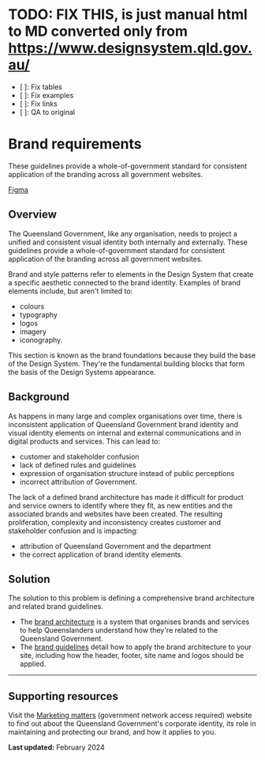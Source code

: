 

<Meta title="0.1. Brand Foundations/Brand Requirements" />

# TODO: FIX THIS, is just manual html to MD converted only from https://www.designsystem.qld.gov.au/
* [ ]: Fix tables
* [ ]: Fix examples
* [ ]: Fix links
* [ ]: QA to original

Brand requirements
==================

These guidelines provide a whole-of-government standard for consistent application of the branding across all government websites.

[Figma](https://www.figma.com/file/qKsxl3ogIlBp7dafgxXuCA/QLD-GOV-DDS?type=design&node-id=6182%3A27290&mode=design&t=NZkydKbL0aPnxoXw-1)

Overview
--------

The Queensland Government, like any organisation, needs to project a unified and consistent visual identity both internally and externally. These guidelines provide a whole-of-government standard for consistent application of the branding across all government websites.

Brand and style patterns refer to elements in the Design System that create a specific aesthetic connected to the brand identity. Examples of brand elements include, but aren't limited to:

*   colours
*   typography
*   logos
*   imagery
*   iconography.

This section is known as the brand foundations because they build the base of the Design System. They're the fundamental building blocks that form the basis of the Design Systems appearance.

Background
----------

As happens in many large and complex organisations over time, there is inconsistent application of Queensland Government brand identity and visual identity elements on internal and external communications and in digital products and services. This can lead to:

*   customer and stakeholder confusion
*   lack of defined rules and guidelines
*   expression of organisation structure instead of public perceptions
*   incorrect attribution of Government.

The lack of a defined brand architecture has made it difficult for product and service owners to identify where they fit, as new entities and the associated brands and websites have been created. The resulting proliferation, complexity and inconsistency creates customer and stakeholder confusion and is impacting:

*   attribution of Queensland Government and the department
*   the correct application of brand identity elements.

Solution
--------

The solution to this problem is defining a comprehensive brand architecture and related brand guidelines.

*   The [brand architecture](./?path=/docs/0-1-brand-foundations-brand-architecture--overview) is a system that organises brands and services to help Queenslanders understand how they're related to the Queensland Government.
*   The [brand guidelines](/?path=/docs/0-1-brand-foundations-brand-guidelines--overview) detail how to apply the brand architecture to your site, including how the header, footer, site name and logos should be applied.

* * *

Supporting resources
--------------------

Visit the [Marketing matters](http://marketing.govnet.qld.gov.au/branding.aspx "Opens in new window") (government network access required) website to find out about the Queensland Government's corporate identity, its role in maintaining and protecting our brand, and how it applies to you.

**Last updated:** February 2024
